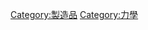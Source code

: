 {{catmore}}
{{Commonscat|Mechanical power transmission}}

[[Category:製造品|Category:製造品]]
[[Category:力學|Category:力學]]